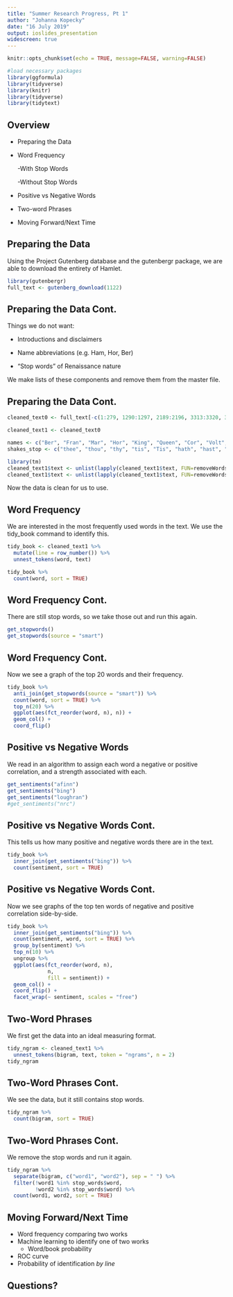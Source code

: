 ```yaml
---
title: "Summer Research Progress, Pt 1"
author: "Johanna Kopecky"
date: "16 July 2019"
output: ioslides_presentation
widescreen: true
---
```


```r
knitr::opts_chunk$set(echo = TRUE, message=FALSE, warning=FALSE)
```



```r
#load necessary packages
library(ggformula)
library(tidyverse)
library(knitr)
library(tidyverse)
library(tidytext)
```

## Overview


* Preparing the Data
* Word Frequency

    -With Stop Words
    
    -Without Stop Words
    
* Positive vs Negative Words
* Two-word Phrases
* Moving Forward/Next Time


## Preparing the Data


Using the Project Gutenberg database and the gutenbergr package, we are able to download the entirety of Hamlet.

```r
library(gutenbergr)
full_text <- gutenberg_download(1122)
```

## Preparing the Data Cont.

Things we do not want:

* Introductions and disclaimers

* Name abbreviations (e.g. Ham, Hor, Ber)

* "Stop words" of Renaissance nature


We make lists of these components and remove them from the master file.


## Preparing the Data Cont.

```r
cleaned_text0 <- full_text[-c(1:279, 1290:1297, 2189:2196, 3313:3320, 3534:3541, 3627:3634, 3930:3937, 3996:3403, 4238:4245, 5145:5152),]

cleaned_text1 <- cleaned_text0

names <- c("Ber", "Fran", "Mar", "Hor", "King", "Queen", "Cor", "Volt", "Laer", "Pol", "Ham", "Oph", "Ghost", "Rey", "Ros", "Guil", "For", "Capt", "Sailor", "Mess", "Clown", "Osr")
shakes_stop <- c("thee", "thou", "thy", "tis", "Tis", "hath", "hast", "Enter", "twill", "art", "thyself", "ere", "whence", "Exeunt", "twixt", "Exit", "thine", "canst", "o’er", "is’t", "on’t", "wherefore", "wither", "wilt", "shalt", "shouldst", "wouldst", "nay", "yea", "Ay", "ay", "twere", "thence", "ye", "twas", "prithee", "doth", "th", "hither", "Act", "ACT", "Scene","II", "III", "IV", "V", "VI", "VII", "1")

library(tm)
cleaned_text1$text <- unlist(lapply(cleaned_text1$text, FUN=removeWords, words=names))
cleaned_text1$text <- unlist(lapply(cleaned_text1$text, FUN=removeWords, words=shakes_stop))

```

Now the data is clean for us to use.


## Word Frequency

We are interested in the most frequently used words in the text.
We use the tidy_book command to identify this.

```r
tidy_book <- cleaned_text1 %>%
  mutate(line = row_number()) %>%
  unnest_tokens(word, text)

tidy_book %>%
  count(word, sort = TRUE)
```


## Word Frequency Cont.

There are still stop words, so we take those out and run this again.

```r
get_stopwords()
get_stopwords(source = "smart")
```

## Word Frequency Cont.
Now we see a graph of the top 20 words and their frequency.
```r
tidy_book %>%
  anti_join(get_stopwords(source = "smart")) %>%
  count(word, sort = TRUE) %>%
  top_n(20) %>%
  ggplot(aes(fct_reorder(word, n), n)) +
  geom_col() +
  coord_flip()
```

## Positive vs Negative Words

We read in an algorithm to assign each word a negative or positive correlation, and a strength associated with each.
```r
get_sentiments("afinn")
get_sentiments("bing")
get_sentiments("loughran")
#get_sentiments("nrc")
```


## Positive vs Negative Words Cont.
This tells us how many positive and negative words there are in the text.
```r
tidy_book %>%
  inner_join(get_sentiments("bing")) %>%
  count(sentiment, sort = TRUE)
```

## Positive vs Negative Words Cont.
Now we see graphs of the top ten words of negative and positive correlation side-by-side.

```r
tidy_book %>%
  inner_join(get_sentiments("bing")) %>%
  count(sentiment, word, sort = TRUE) %>%
  group_by(sentiment) %>%
  top_n(10) %>%
  ungroup %>%
  ggplot(aes(fct_reorder(word, n),
             n, 
             fill = sentiment)) +
  geom_col() +
  coord_flip() +
  facet_wrap(~ sentiment, scales = "free")
```

## Two-Word Phrases

We first get the data into an ideal measuring format.

```r
tidy_ngram <- cleaned_text1 %>%
  unnest_tokens(bigram, text, token = "ngrams", n = 2)
tidy_ngram
```

## Two-Word Phrases Cont.

We see the data, but it still contains stop words.

```r
tidy_ngram %>%
  count(bigram, sort = TRUE)
```

## Two-Word Phrases Cont.

We remove the stop words and run it again.

```r
tidy_ngram %>%
  separate(bigram, c("word1", "word2"), sep = " ") %>%
  filter(!word1 %in% stop_words$word,
         !word2 %in% stop_words$word) %>%
  count(word1, word2, sort = TRUE)
```

## Moving Forward/Next Time

* Word frequency comparing two works 
* Machine learning to identify one of two works
    - Word/book probability
* ROC curve
* Probability of identification *by line*


## Questions?